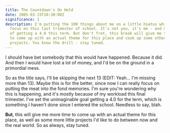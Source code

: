 ```yaml
---
title: The Countdown's On Hold
date: 2005-03-15T10:30:00Z
significance: 1
description: I'm putting the 100 things about me on a little hiatus while I 
  focus on this last trimester of school. It's not you, it's me - and my goal 
  of getting a 4.0 this term. But don't fret, this break will give me time 
  to come up with an actual theme for this place and cook up some other
  projects. You know the drill - stay tuned.
---
```


I should have bet somebody that this would have happened. Because it did. And then I would have lost a lot of money, and I'd be on the ground in a primordial mess.

So as the title says, I'll be skipping the next 13 (EDIT: Yeah... I'm missing more than 13). Maybe this is for the better, since now I can really focus on putting the meat into the fond memories. I'm sure you're wondering why this is happening, and it's mostly because of my workload this final trimester. I've set the unimaginable goal getting a 4.0 for the term, which is something I haven't done since I entered the school. Needless to say, blah.

**But**, this will give me more time to come up with an actual theme for this place, as well as some more little projects I'd like to do between now and the real world. So as always, stay tuned.

